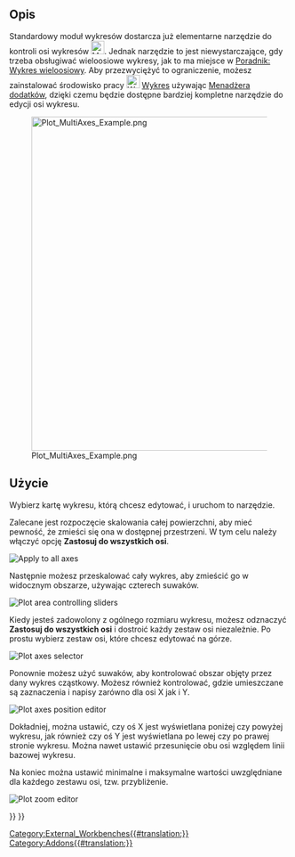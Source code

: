 <languages/>

{{Docnav/pl
|[[Plot_Save/pl|Zapisz wykres]]
|[[Plot_Series/pl|Konfiguruj osie]]
|[[Plot_Workbench/pl|Środowisko pracy Wykres]]
|IconL=Plot_Save.svg
|IconR=Plot_Series.svg
|IconC=Workbench_Plot.svg
}}

{{GuiCommand/pl
|Name=Plot Axes
|Name/pl=Wykres: Konfiguruj osie
|MenuLocation=Wykres → Konfiguruj osie
|Workbenches=[[Plot_Workbench/pl|Wykres]]
}}

<span id="Description"></span>
==Opis==

Standardowy moduł wykresów dostarcza już elementarne narzędzie do kontroli osi wykresów [[File:Matplotlib_edit_subplot.png|24px]]. Jednak narzędzie to jest niewystarczające, gdy trzeba obsługiwać wieloosiowe wykresy, jak to ma miejsce w [[Plot_MultiAxes_tutorial/pl|Poradnik: Wykres wieloosiowy]].
Aby przezwyciężyć to ograniczenie, możesz zainstalować środowisko pracy [[Image:Workbench_Plot.svg|24px]] [[Plot_Workbench/pl|Wykres]] używając [[Std_AddonMgr/pl|Menadżera dodatków]], dzięki czemu będzie dostępne bardziej kompletne narzędzie do edycji osi wykresu.

[[Image:Plot_MultiAxes_Example.png|600px]]

<span id="Usage"></span>
==Użycie==

Wybierz kartę wykresu, którą chcesz edytować, i uruchom to narzędzie.

Zalecane jest rozpoczęcie skalowania całej powierzchni, aby mieć pewność, że zmieści się ona w dostępnej przestrzeni. W tym celu należy włączyć opcję '''Zastosuj do wszystkich osi'''.

[[File:Apply To All Axes.png|Apply to all axes]]
{{Caption|Zastosuj do wszystkich selektorów osi}}

Następnie możesz przeskalować cały wykres, aby zmieścić go w widocznym obszarze, używając czterech suwaków.

[[File:Plot Axes Sliders.png|Plot area controlling sliders]]
{{Caption|Suwaki do skalowania wykresu}}

Kiedy jesteś zadowolony z ogólnego rozmiaru wykresu, możesz odznaczyć '''Zastosuj do wszystkich osi''' i dostroić każdy zestaw osi niezależnie. Po prostu wybierz zestaw osi, które chcesz edytować na górze.

[[File:Plot Axes Active.png|Plot axes selector]]
{{Caption|Selektor dla zestawu osi do edycji}}

Ponownie możesz użyć suwaków, aby kontrolować obszar objęty przez dany wykres cząstkowy. Możesz również kontrolować, gdzie umieszczane są zaznaczenia i napisy zarówno dla osi X jak i Y.

[[File:Plot Axes Position.png|Plot axes position editor]]
{{Caption|Edytor pozycji dla wybranych osi}}

Dokładniej, można ustawić, czy oś X jest wyświetlana poniżej czy powyżej wykresu, jak również czy oś Y jest wyświetlana po lewej czy po prawej stronie wykresu. Można nawet ustawić przesunięcie obu osi względem linii bazowej wykresu.

Na koniec można ustawić minimalne i maksymalne wartości uwzględniane dla każdego zestawu osi, tzw. przybliżenie.

[[File:Plot Axes Zoom.png|Plot zoom editor]]
{{Caption|Edytor rozważanych wartości minimalnych i maksymalnych}}


{{Docnav/pl
|[[Plot_Save/pl|Zapisz wykres]]
|[[Plot_Series/pl|Konfiguruj osie]]
|[[Plot_Workbench/pl|Środowisko pracy Wykres]]
|IconL=Plot_Save.svg
|IconR=Plot_Series.svg
|IconC=Workbench_Plot.svg
}}

{{Plot_Tools_navi{{#translation:}}}}
{{Userdocnavi{{#translation:}}}}
[[Category:External_Workbenches{{#translation:}}]]
[[Category:Addons{{#translation:}}]]